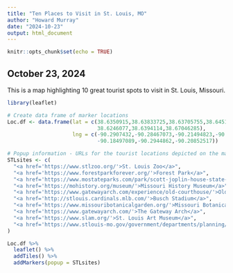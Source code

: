 ---
title: "Ten Places to Visit in St. Louis, MO"
author: "Howard Murray"
date: "2024-10-23"
output: html_document
---

```{r setup, include=FALSE}
knitr::opts_chunk$set(echo = TRUE)
```

## October 23, 2024 

This is a map highlighting 10 great tourist spots to visit in St. Louis, Missouri. 

```{r, echo= FALSE}
library(leaflet)

# Create data frame of marker locations
Loc.df <- data.frame(lat = c(38.6350915,38.63833725,38.63705755,38.64518385,38.62572735,38.6225541,38.6133951,
                             38.6246077,38.6394114,38.67046285),
                     lng = c(-90.2907432,-90.28467073,-90.21494823,-90.28583822,-90.18934774,-90.19392053,-90.25938329,
                             -90.18497089,-90.2944862,-90.20852517))

# Popup information - URLs for the tourist locations depicted on the map
STLsites <- c(
  "<a href='https://www.stlzoo.org/'>St. Louis Zoo</a>",
  "<a href='https://www.forestparkforever.org/'>Forest Park</a>",
  "<a href='https://www.mostateparks.com/park/scott-joplin-house-state-historic-site/'>Scott Joplin House</a>",
  "<a href='https://mohistory.org/museum/'>Missouri History Museum</a>",
  "<a href='https://www.gatewayarch.com/experience/old-courthouse/'>Old Courthouse</a>",
  "<a href='http://stlouis.cardinals.mlb.com/'>Busch Stadium</a>",
  "<a href='https://www.missouribotanicalgarden.org/'>Missouri Botanical Garden</a>",
  "<a href='https://www.gatewayarch.com/'>The Gateway Arch</a>",
  "<a href='https://www.slam.org/'>St. Louis Art Museum</a>",
  "<a href='https://www.stlouis-mo.gov/government/departments/planning/cultural-resources/city-landmarks/Grand-Avenue-Water-Tower.cfm/'>Grand Avenue Water Tower</a>"
)

Loc.df %>% 
  leaflet() %>%
  addTiles() %>%
  addMarkers(popup = STLsites)

```